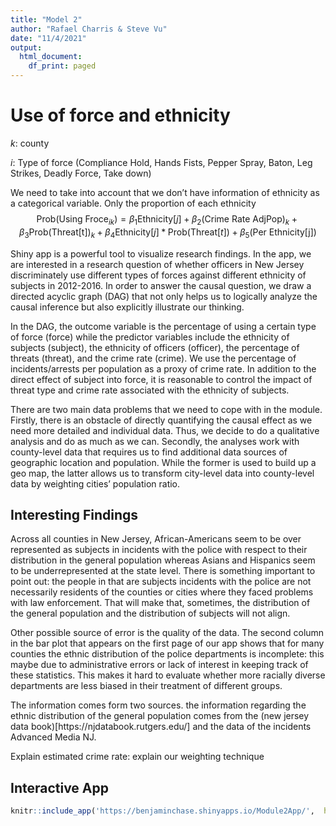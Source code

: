 ```yaml
---
title: "Model 2"
author: "Rafael Charris & Steve Vu"
date: "11/4/2021"
output:
  html_document:
    df_print: paged
---
```


# Use of force and ethnicity

$k$: county

$i$: Type of force (Compliance Hold, Hands Fists, Pepper Spray, Baton, Leg Strikes, Deadly Force, Take down)


We need to take into account that we don't have information of ethnicity as a categorical variable. Only the proportion of each ethnicity 
$$
\text{Prob(Using Froce}_{ik}) = \beta_{1}\text{Ethnicity}[j] + 
\beta_{2}\text{(Crime Rate AdjPop)}_{k} + 
\beta_{3}\text{Prob(Threat[t])}_{k} + 
\beta_{4}\text{Ethnicity}[j]*\text{Prob(Threat}[t]) +
\beta_{5}\text{(Per Ethnicity[j])}
$$

Shiny app is a powerful tool to visualize research findings. In the app, we are interested in a research question of whether officers in New Jersey discriminately use different types of forces against different ethnicity of subjects in 2012-2016. In order to answer the causal question, we draw a directed acyclic graph (DAG) that not only helps us to logically analyze the causal inference but also explicitly illustrate our thinking.
 
In the DAG, the outcome variable is the percentage of using a certain type of force (force) while the predictor variables include the ethnicity of subjects (subject), the ethnicity of officers (officer), the percentage of threats (threat), and the crime rate (crime). We use the percentage of incidents/arrests per population as a proxy of crime rate. In addition to the direct effect of subject into force, it is reasonable to control the impact of threat type and crime rate associated with the ethnicity of subjects.
 
There are two main data problems that we need to cope with in the module. Firstly, there is an obstacle of directly quantifying the causal effect as we need more detailed and individual data. Thus, we decide to do a qualitative analysis and do as much as we can. Secondly, the analyses work with county-level data that requires us to find additional data sources of geographic location and population. While the former is used to build up a geo map, the latter allows us to transform city-level data into county-level data by weighting cities' population ratio.

## Interesting Findings

Across all counties in New Jersey, African-Americans seem to be over represented as subjects in incidents with the police with respect to their distribution in the general population whereas Asians and Hispanics seem to be underrepresented at the state level.
There is something important to point out: the people in that are subjects incidents with the police are not necessarily residents of the counties or cities where they faced problems with law enforcement. That will make that, sometimes, the distribution of the general population and the distribution of subjects will not align.

Other possible source of error is the quality of the data. The second column in the bar plot that appears on the first page of our app shows that for many counties the ethnic distribution of the police departments is incomplete: this maybe due to administrative errors or lack of interest in keeping track of these statistics. This makes it hard to evaluate whether more racially diverse departments are less biased in their treatment of different groups.

The information comes form two sources. the information regarding the ethnic distribution of the general population comes from the (new jersey data book)[https://njdatabook.rutgers.edu/] and the data of the incidents Advanced Media NJ.


Explain estimated crime rate: 
explain our weighting technique

## Interactive App

```r
knitr::include_app('https://benjaminchase.shinyapps.io/Module2App/',  height = "800px")
```
